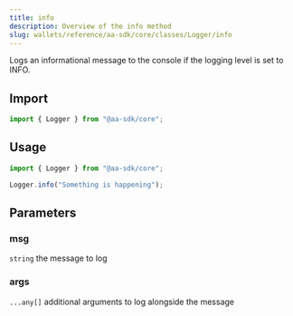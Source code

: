 ```yaml
---
title: info
description: Overview of the info method
slug: wallets/reference/aa-sdk/core/classes/Logger/info
---
```


Logs an informational message to the console if the logging level is set to INFO.

## Import

```ts
import { Logger } from "@aa-sdk/core";
```

## Usage

```ts
import { Logger } from "@aa-sdk/core";

Logger.info("Something is happening");
```

## Parameters

### msg

`string`
the message to log

### args

`...any[]`
additional arguments to log alongside the message
